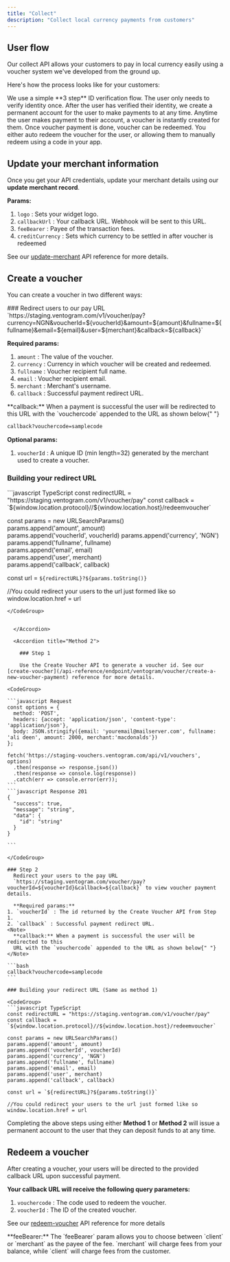 ```yaml
---
title: "Collect"
description: "Collect local currency payments from customers"
---
```


## User flow

Our collect API allows your customers to pay in local currency easily using a voucher system we've developed from the ground up.

Here's how the process looks like for your customers:

<Steps>
  <Step title="User verifies identity">
    We use a simple **3 step** ID verification flow. The user only needs to
    verify identity once.
  </Step>
  <Step title="User account created">
    After the user has verified their identity, we create a permanent account
    for the user to make payments to at any time.
  </Step>
  <Step title="Create voucher">
    Anytime the user makes payment to their account, a voucher is instantly
    created for them.
  </Step>
  <Step title="Redeem voucher">
    Once voucher payment is done, voucher can be redeemed. You either auto
    redeem the voucher for the user, or allowing them to manually redeem using a
    code in your app.
  </Step>
</Steps>

## Update your merchant information

Once you get your API credentials, update your merchant details using our **update merchant record**. 

**Params:**
1. `logo` : Sets your widget logo.
2. `callbackUrl` : Your callback URL. Webhook will be sent to this URL.
3. `feeBearer` : Payee of the transaction fees.
4. `creditCurrency` : Sets which currency to be settled in after voucher is redeemed

See our [update-merchant](/api-reference/endpoint/ventogram/merchants/update-merchant-record) API reference for more details.

## Create a voucher

You can create a voucher in two different ways:

<AccordionGroup>
  <Accordion title="Method 1">
  ### Redirect users to our pay URL
    `https://staging.ventogram.com/v1/voucher/pay?currency=NGN&voucherId=${voucherId}&amount=${amount}&fullname=${fullname}&email=${email}&user=${merchant}&callback=${callback}`

**Required params:**
1. `amount` : The value of the voucher.
2. `currency` : Currency in which voucher will be created and redeemed.
3. `fullname` : Voucher recipient full name.
4. `email` : Voucher recipient email.
5. `merchant` : Merchant's username.
6. `callback` : Successful payment redirect URL.

<Note>
  **callback:** When a payment is successful the user will be redirected to this
  URL with the `vouchercode` appended to the URL as shown below{" "}
</Note>

```bash
callback?vouchercode=samplecode
```

**Optional params:**

1. `voucherId` : A unique ID (min length=32) generated by the merchant used to create a voucher.


### Building your redirect URL

<CodeGroup>
```javascript TypeScript
const redirectURL = "https://staging.ventogram.com/v1/voucher/pay"
const callback = `${window.location.protocol}//${window.location.host}/redeemvoucher`
  
const params = new URLSearchParams()  
params.append('amount', amount)  
params.append('voucherId', voucherId) 
params.append('currency', 'NGN')  
params.append('fullname', fullname)  
params.append('email', email)  
params.append('user', merchant)  
params.append('callback', callback)

const url = `${redirectURL}?${params.toString()}`

//You could redirect your users to the url just formed like so  
window.location.href = url

````
</CodeGroup>


  </Accordion>

  <Accordion title="Method 2">

    ### Step 1

    Use the Create Voucher API to generate a voucher id. See our [create-voucher](/api-reference/endpoint/ventogram/voucher/create-a-new-voucher-payment) reference for more details.

<CodeGroup>

```javascript Request
const options = {
  method: 'POST',
  headers: {accept: 'application/json', 'content-type': 'application/json'},
  body: JSON.stringify({email: 'youremail@mailserver.com', fullname: 'ali deen', amount: 2000, merchant:'macdonalds'})
};

fetch('https://staging-vouchers.ventogram.com/api/v1/vouchers', options)
  .then(response => response.json())
  .then(response => console.log(response))
  .catch(err => console.error(err));
```
```javascript Response 201
{
  "success": true,
  "message": "string",
  "data": {
    "id": "string"
  }
}

```

</CodeGroup>

### Step 2
  Redirect your users to the pay URL 
  `https://staging.ventogram.com/voucher/pay?voucherId=${voucherId}&callback=${callback}` to view voucher payment details.

  **Required params:**
1. `voucherId` : The id returned by the Create Voucher API from Step 1.
2. `callback` : Successful payment redirect URL.
<Note>
  **callback:** When a payment is successful the user will be redirected to this
  URL with the `vouchercode` appended to the URL as shown below{" "}
</Note>

```bash
callback?vouchercode=samplecode
```

### Building your redirect URL (Same as method 1)

<CodeGroup>
```javascript TypeScript
const redirectURL = "https://staging.ventogram.com/v1/voucher/pay"
const callback = `${window.location.protocol}//${window.location.host}/redeemvoucher`
  
const params = new URLSearchParams()  
params.append('amount', amount)  
params.append('voucherId', voucherId) 
params.append('currency', 'NGN')  
params.append('fullname', fullname)  
params.append('email', email)  
params.append('user', merchant)  
params.append('callback', callback)

const url = `${redirectURL}?${params.toString()}`

//You could redirect your users to the url just formed like so  
window.location.href = url

````
</CodeGroup>
  </Accordion>
</AccordionGroup>

Completing the above steps using either **Method 1** or **Method 2** will issue a permanent account to the user that they can deposit funds to at any time.

## Redeem a voucher

After creating a voucher, your users will be directed to the provided callback URL upon successful payment. 

**Your callback URL will receive the following query parameters:**
1. `vouchercode` : The code used to redeem the voucher.
2. `voucherId` : The ID of the created voucher.

See our [redeem-voucher](/api-reference/endpoint/ventogram/voucher/redeem-existing-unused-voucher)  API reference for more details

<Tip>
  **feeBearer:** The `feeBearer` param allows you to choose between `client` or `merchant` as the payee of the fee. `merchant` will charge fees from your balance, while `client` will charge fees from the customer.
</Tip>
